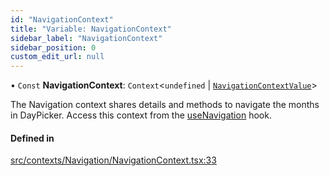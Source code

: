 ```yaml
---
id: "NavigationContext"
title: "Variable: NavigationContext"
sidebar_label: "NavigationContext"
sidebar_position: 0
custom_edit_url: null
---
```


• `Const` **NavigationContext**: `Context`<`undefined` \| [`NavigationContextValue`](/api/interfaces/NavigationContextValue.md)\>

The Navigation context shares details and methods to navigate the months in DayPicker.
Access this context from the [useNavigation](/api/functions/useNavigation.md) hook.

#### Defined in

[src/contexts/Navigation/NavigationContext.tsx:33](https://github.com/gpbl/react-day-picker/blob/433a4d1e8/src/contexts/Navigation/NavigationContext.tsx#L33)
